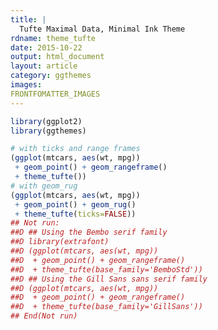 ```yaml
---
title: |
  Tufte Maximal Data, Minimal Ink Theme
rdname: theme_tufte
date: 2015-10-22
output: html_document
layout: article
category: ggthemes
images:
FRONTFOMATTER_IMAGES
---
```


```r
library(ggplot2)
library(ggthemes)
```

```r
# with ticks and range frames
(ggplot(mtcars, aes(wt, mpg))
 + geom_point() + geom_rangeframe()
 + theme_tufte())
# with geom_rug
(ggplot(mtcars, aes(wt, mpg))
 + geom_point() + geom_rug()
 + theme_tufte(ticks=FALSE))
## Not run: 
##D ## Using the Bembo serif family
##D library(extrafont)
##D (ggplot(mtcars, aes(wt, mpg))
##D  + geom_point() + geom_rangeframe()
##D  + theme_tufte(base_family='BemboStd'))
##D ## Using the Gill Sans sans serif family
##D (ggplot(mtcars, aes(wt, mpg))
##D  + geom_point() + geom_rangeframe()
##D  + theme_tufte(base_family='GillSans'))
## End(Not run)



```